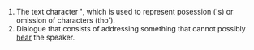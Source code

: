 #The text character <b>'</b>, which is used to represent posession ('s) or omission of characters (tho').
#Dialogue that consists of addressing something that cannot possibly [[hear]] the speaker.